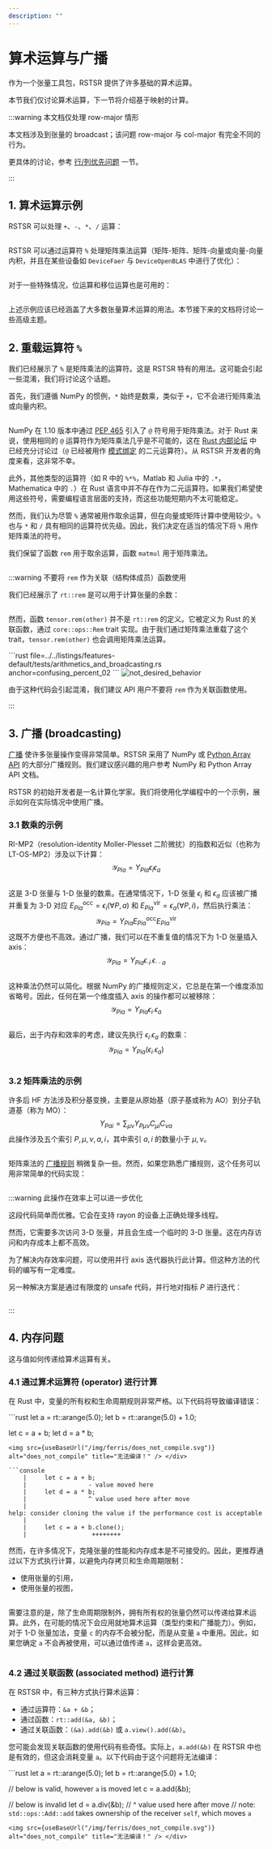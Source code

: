 ```yaml
---
description: ""
---
```



# 算术运算与广播

作为一个张量工具包，RSTSR 提供了许多基础的算术运算。

本节我们仅讨论算术运算，下一节将介绍基于映射的计算。

:::warning 本文档仅处理 row-major 情形

本文档涉及到张量的 broadcast；该问题 row-major 与 col-major 有完全不同的行为。

更具体的讨论，参考 [行/列优先问题](../order-issue) 一节。

:::

## 1. 算术运算示例

RSTSR 可以处理 `+`、`-`、`*`、`/` 运算：

```rust file=../../listings/features-default/tests/arithmetics_and_broadcasting.rs anchor=basic_arithmetics_01
```

RSTSR 可以通过运算符 `%` 处理矩阵乘法运算（矩阵-矩阵、矩阵-向量或向量-向量内积，并且在某些设备如 `DeviceFaer` 与 `DeviceOpenBLAS` 中进行了优化）：

```rust file=../../listings/features-default/tests/arithmetics_and_broadcasting.rs anchor=basic_arithmetics_02
```

对于一些特殊情况，位运算和移位运算也是可用的：

```rust file=../../listings/features-default/tests/arithmetics_and_broadcasting.rs anchor=basic_arithmetics_03
```

上述示例应该已经涵盖了大多数张量算术运算的用法。本节接下来的文档将讨论一些高级主题。

## 2. 重载运算符 `%`

我们已经展示了 `%` 是矩阵乘法的运算符。这是 RSTSR 特有的用法。这可能会引起一些混淆，我们将讨论这个话题。

首先，我们遵循 NumPy 的惯例，`*` 始终是数乘，类似于 `+`，它不会进行矩阵乘法或向量内积。

```rust file=../../listings/features-default/tests/arithmetics_and_broadcasting.rs anchor=star_as_elem_mult
```

NumPy 在 1.10 版本中通过 [PEP 465](https://peps.python.org/pep-0465/) 引入了 `@` 符号用于矩阵乘法。对于 Rust 来说，使用相同的 `@` 运算符作为矩阵乘法几乎是不可能的，这在 [Rust 内部论坛](https://internals.rust-lang.org/t/add-operator-for-matrix-multiplication/16026/17) 中已经充分讨论过（`@` 已经被用作 [模式绑定](https://doc.rust-lang.org/book/appendix-02-operators.html) 的二元运算符）。从 RSTSR 开发者的角度来看，这非常不幸。

此外，其他类型的运算符（如 R 中的 `%*%`，Matlab 和 Julia 中的 `.*`，Mathematica 中的 `.`）在 Rust 语言中并不存在作为二元运算符。如果我们希望使用这些符号，需要编程语言层面的支持，而这些功能短期内不太可能稳定。

然而，我们认为尽管 `%` 通常被用作取余运算，但在向量或矩阵计算中使用较少。`%` 也与 `*` 和 `/` 具有相同的运算符优先级。因此，我们决定在适当的情况下将 `%` 用作矩阵乘法的符号。

我们保留了函数 `rem` 用于取余运算，函数 `matmul` 用于矩阵乘法。

```rust file=../../listings/features-default/tests/arithmetics_and_broadcasting.rs anchor=true_rem
```

:::warning 不要将 `rem` 作为关联（结构体成员）函数使用

我们已经展示了 `rt::rem` 是可以用于计算张量的余数：

```rust file=../../listings/features-default/tests/arithmetics_and_broadcasting.rs anchor=confusing_percent_01
```

然而，函数 `tensor.rem(other)` 并不是 `rt::rem` 的定义。它被定义为 Rust 的关联函数，通过 `core::ops::Rem` trait 实现。由于我们通过矩阵乘法重载了这个 trait，`tensor.rem(other)` 也会调用矩阵乘法运算。

<div className="ferris-overlay">
```rust file=../../listings/features-default/tests/arithmetics_and_broadcasting.rs anchor=confusing_percent_02
```
<img src={useBaseUrl("/img/ferris/not_desired_behavior.svg")} alt="not_desired_behavior" title="非预期行为！" /> </div>

由于这种代码会引起混淆，我们建议 API 用户不要将 `rem` 作为关联函数使用。

:::

## 3. 广播 (broadcasting)

[广播](https://numpy.org/doc/stable/user/basics.broadcasting.html) 使许多张量操作变得非常简单。RSTSR 采用了 NumPy 或 [Python Array API](https://data-apis.org/array-api/2023.12/API_specification/broadcasting.html) 的大部分广播规则。我们建议感兴趣的用户参考 NumPy 和 Python Array API 文档。

RSTSR 的初始开发者是一名计算化学家。我们将使用化学编程中的一个示例，展示如何在实际情况中使用广播。

### 3.1 数乘的示例

RI-MP2（resolution-identity Moller-Plesset 二阶微扰）的指数和近似（也称为 LT-OS-MP2）涉及以下计算：
$$
\mathcal{Y}_{Pia} = Y_{Pia} \epsilon_{i} \epsilon_{a}
$$

```rust file=../../listings/features-default/tests/arithmetics_and_broadcasting.rs anchor=lt_os_mp2_01
```

这是 3-D 张量与 1-D 张量的数乘。在通常情况下，1-D 张量 $\epsilon_{i}$ 和 $\epsilon_{a}$ 应该被广播并重复为 3-D 对应 $E^\mathrm{occ}_{Pia} = \epsilon_i (\forall P, a)$ 和 $E^\mathrm{vir}_{Pia} = \epsilon_a (\forall P, i)$，然后执行乘法：
$$
\mathcal{Y}_{Pia} = Y_{Pia} E^\mathrm{occ}_{Pia} E^\mathrm{vir}_{Pia}
$$
这既不方便也不高效。通过广播，我们可以在不重复值的情况下为 1-D 张量插入 axis：
$$
\mathcal{Y}_{Pia} = Y_{Pia} \epsilon_{\cdot i \cdot} \epsilon_{\cdot \cdot a}
$$

```rust file=../../listings/features-default/tests/arithmetics_and_broadcasting.rs anchor=lt_os_mp2_02
```

这种乘法仍然可以简化。根据 NumPy 的广播规则定义，它总是在第一个维度添加省略号。因此，任何在第一个维度插入 axis 的操作都可以被移除：
$$
\mathcal{Y}_{Pia} = Y_{Pia} \epsilon_{i \cdot} \epsilon_{a}
$$

```rust file=../../listings/features-default/tests/arithmetics_and_broadcasting.rs anchor=lt_os_mp2_03
```

最后，出于内存和效率的考虑，建议先执行 $\epsilon_{i \cdot} \epsilon_{a}$ 的数乘：
$$
\mathcal{Y}_{Pia} = Y_{Pia} (\epsilon_{i \cdot} \epsilon_{a})
$$

```rust file=../../listings/features-default/tests/arithmetics_and_broadcasting.rs anchor=lt_os_mp2_04
```

### 3.2 矩阵乘法的示例

许多后 HF 方法涉及积分基变换，主要是从原始基（原子基或称为 AO）到分子轨道基（称为 MO）：
$$
Y_{P ai} = \sum_{\mu \nu} Y_{P \mu \nu} C_{\mu i} C_{\nu a}
$$
此操作涉及五个索引 $P, \mu, \nu, a, i$，其中索引 $a, i$ 的数量小于 $\mu, \nu$。

```rust file=../../listings/features-default/tests/arithmetics_and_broadcasting.rs anchor=ao2mo_vo_01
```

矩阵乘法的 [广播规则](https://data-apis.org/array-api/2023.12/API_specification/generated/array_api.matmul.html) 稍微复杂一些。然而，如果您熟悉广播规则，这个任务可以用非常简单的代码实现：

```rust file=../../listings/features-default/tests/arithmetics_and_broadcasting.rs anchor=ao2mo_vo_02
```

:::warning 此操作在效率上可以进一步优化

这段代码简单而优雅。它会在支持 rayon 的设备上正确处理多线程。

然而，它需要多次访问 3-D 张量，并且会生成一个临时的 3-D 张量。这在内存访问和内存成本上都不高效。

为了解决内存效率问题，可以使用并行 axis 迭代器执行此计算。但这种方法的代码的编写有一定难度。

另一种解决方案是通过有限度的 unsafe 代码，并行地对指标 $P$ 进行迭代：

```rust file=../../listings/features-default/tests/arithmetics_and_broadcasting.rs anchor=ao2mo_vo_03
```

:::

## 4. 内存问题

这与值如何传递给算术运算有关。

### 4.1 通过算术运算符 (operator) 进行计算

在 Rust 中，变量的所有权和生命周期规则非常严格。以下代码将导致编译错误：

<div className="ferris-overlay">
```rust
let a = rt::arange(5.0);
let b = rt::arange(5.0) + 1.0;

let c = a + b;
let d = a * b;
```
<img src={useBaseUrl("/img/ferris/does_not_compile.svg")} alt="does_not_compile" title="无法编译！" /> </div>

```console
    |     let c = a + b;
    |                 - value moved here
    |     let d = a * b;
    |                 ^ value used here after move
    |
help: consider cloning the value if the performance cost is acceptable
    |
    |     let c = a + b.clone();
    |                  ++++++++
```

然而，在许多情况下，克隆张量的性能和内存成本是不可接受的。因此，更推荐通过以下方式执行计算，以避免内存拷贝和生命周期限制：
- 使用张量的引用，
- 使用张量的视图，

```rust file=../../listings/features-default/tests/arithmetics_and_broadcasting.rs anchor=memory_aspects_01
```

需要注意的是，除了生命周期限制外，拥有所有权的张量仍然可以传递给算术运算。此外，在可能的情况下会应用就地算术运算（类型约束和广播能力）。例如，对于 1-D 张量加法，变量 `c` 的内存不会被分配，而是从变量 `a` 中重用。因此，如果您确定 `a` 不会再被使用，可以通过值传递 `a`，这样会更高效。

```rust file=../../listings/features-default/tests/arithmetics_and_broadcasting.rs anchor=memory_aspects_02
```

### 4.2 通过关联函数 (associated method) 进行计算

在 RSTSR 中，有三种方式执行算术运算：
- 通过运算符：`&a + &b`；
- 通过函数：`rt::add(&a, &b)`；
- 通过关联函数：`(&a).add(&b)` 或 `a.view().add(&b)`。

您可能会发现关联函数的使用代码有些奇怪。实际上，`a.add(&b)` 在 RSTSR 中也是有效的，但这会消耗变量 `a`。以下代码由于这个问题将无法编译：
<div className="ferris-overlay">
```rust
let a = rt::arange(5.0);
let b = rt::arange(5.0) + 1.0;

// below is valid, however `a` is moved
let c = a.add(&b);

// below is invalid
let d = a.div(&b);
//      ^ value used here after move
// note: `std::ops::Add::add` takes ownership of the receiver `self`, which moves `a`
```
<img src={useBaseUrl("/img/ferris/does_not_compile.svg")} alt="does_not_compile" title="无法编译！" /> </div>
